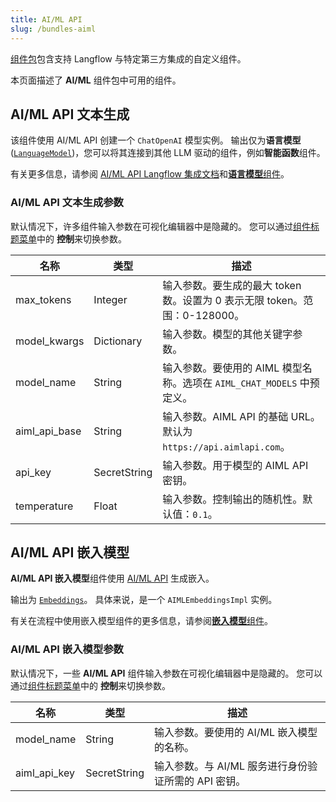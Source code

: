 ```yaml
---
title: AI/ML API
slug: /bundles-aiml
---
```



[组件包](/components-bundle-components)包含支持 Langflow 与特定第三方集成的自定义组件。

本页面描述了 **AI/ML** 组件包中可用的组件。

## AI/ML API 文本生成

该组件使用 AI/ML API 创建一个 `ChatOpenAI` 模型实例。
输出仅为**语言模型** ([`LanguageModel`](/data-types#languagemodel))，您可以将其连接到其他 LLM 驱动的组件，例如**智能函数**组件。

有关更多信息，请参阅 [AI/ML API Langflow 集成文档](https://docs.aimlapi.com/integrations/langflow)和[**语言模型**组件](/components-models)。

### AI/ML API 文本生成参数

默认情况下，许多组件输入参数在可视化编辑器中是隐藏的。
您可以通过[组件标题菜单](/concepts-components#component-menus)中的 <Icon name="SlidersHorizontal" aria-hidden="true"/> **控制**来切换参数。

| 名称 | 类型 | 描述 |
|------|------|-------------|
| max_tokens | Integer | 输入参数。要生成的最大 token 数。设置为 0 表示无限 token。范围：0-128000。 |
| model_kwargs | Dictionary | 输入参数。模型的其他关键字参数。 |
| model_name | String | 输入参数。要使用的 AIML 模型名称。选项在 `AIML_CHAT_MODELS` 中预定义。 |
| aiml_api_base | String | 输入参数。AIML API 的基础 URL。默认为 `https://api.aimlapi.com`。 |
| api_key | SecretString | 输入参数。用于模型的 AIML API 密钥。 |
| temperature | Float | 输入参数。控制输出的随机性。默认值：`0.1`。 |

## AI/ML API 嵌入模型

**AI/ML API 嵌入模型**组件使用 [AI/ML API](https://docs.aimlapi.com/api-overview/embeddings) 生成嵌入。

输出为 [`Embeddings`](/data-types#embeddings)。
具体来说，是一个 `AIMLEmbeddingsImpl` 实例。

有关在流程中使用嵌入模型组件的更多信息，请参阅[**嵌入模型**组件](/components-embedding-models)。

### AI/ML API 嵌入模型参数

默认情况下，一些 **AI/ML API** 组件输入参数在可视化编辑器中是隐藏的。
您可以通过[组件标题菜单](/concepts-components#component-menus)中的 <Icon name="SlidersHorizontal" aria-hidden="true"/> **控制**来切换参数。

| 名称 | 类型 | 描述 |
|------|------|-------------|
| model_name | String | 输入参数。要使用的 AI/ML 嵌入模型的名称。 |
| aiml_api_key | SecretString | 输入参数。与 AI/ML 服务进行身份验证所需的 API 密钥。 |